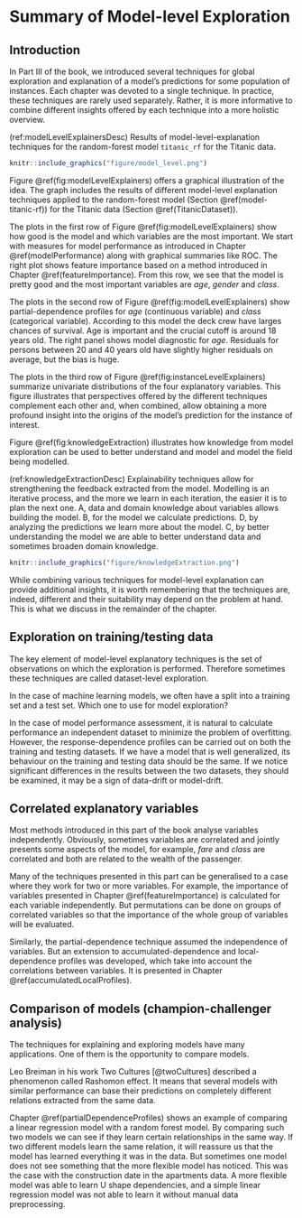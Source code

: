# Summary of Model-level Exploration {#summaryModelLevel}

## Introduction {#summaryModelLevelIntro}

In Part III of the book, we introduced several techniques for global exploration and explanation of a model's predictions for some population of instances. Each chapter was devoted to a single technique. In practice, these techniques are rarely used separately. Rather, it is more informative to combine different insights offered by each technique into a more holistic overview.

(ref:modelLevelExplainersDesc) Results of model-level-explanation techniques for the random-forest model `titanic_rf` for the Titanic data. 

```r
knitr::include_graphics("figure/model_level.png")
```

Figure \@ref(fig:modelLevelExplainers) offers a graphical illustration of the idea. The graph includes the results of different model-level explanation techniques applied to the random-forest model (Section \@ref(model-titanic-rf)) for the Titanic data (Section \@ref(TitanicDataset)). 

The plots in the first row of Figure \@ref(fig:modelLevelExplainers) show how good is the model and which variables are the most important. We start with measures for model performance as introduced in Chapter \@ref(modelPerformance) along with graphical summaries like ROC. The right plot shows feature importance based on a method introduced in Chapter \@ref(featureImportance). From this row, we see that the model is pretty good and the most important variables are *age*, *gender* and *class*.

The plots in the second row of Figure \@ref(fig:modelLevelExplainers) show partial-dependence profiles for *age* (continuous variable) and *class* (categorical variable). According to this model the deck crew have larges chances of survival. Age is important and the crucial cutoff is around 18 years old. The right panel shows model diagnostic for *age*. Residuals for persons between 20 and 40 years old have slightly higher residuals on average, but the bias is huge.

The plots in the third row of Figure \@ref(fig:instanceLevelExplainers) summarize univariate distributions of the four explanatory variables.
This figure illustrates that perspectives offered by the different techniques complement each other and, when combined, allow obtaining a more profound insight into the origins of the model's prediction for the instance of interest.   

Figure \@ref(fig:knowledgeExtraction) illustrates how knowledge from model exploration can be used to better understand and model and model the field being modelled.

(ref:knowledgeExtractionDesc) Explainability techniques allow for strengthening the feedback extracted from the model. Modelling is an iterative process, and the more we learn in each iteration, the easier it is to plan the next one. A, data and domain knowledge about variables allows building the model. B, for the model we calculate predictions. D, by analyzing the predictions we learn more about the model. C, by better understanding the model we are able to better understand data and sometimes broaden domain knowledge.

```r
knitr::include_graphics("figure/knowledgeExtraction.png")
```

While combining various techniques for model-level explanation can provide additional insights, it is worth remembering that the techniques are, indeed, different and their suitability may depend on the problem at hand. This is what we discuss in the remainder of the chapter.


## Exploration on training/testing data

The key element of model-level explanatory techniques is the set of observations on which the exploration is performed. Therefore sometimes these techniques are called dataset-level exploration. 

In the case of machine learning models, we often have a split into a training set and a test set. Which one to use for model exploration?

In the case of model performance assessment, it is natural to calculate performance an independent dataset to minimize the problem of overfitting. However, the response-dependence profiles can be carried out on both the training and testing datasets. If we have a model that is well generalized, its behaviour on the training and testing data should be the same. If we notice significant differences in the results between the two datasets, they should be examined, it may be a sign of data-drift or model-drift.


## Correlated explanatory variables

Most methods introduced in this part of the book analyse variables independently. Obviously, sometimes variables are correlated and jointly presents some aspects of the model, for example, *fare* and *class* are correlated and both are related to the wealth of the passenger.

Many of the techniques presented in this part can be generalised to a case where they work for two or more variables. For example, the importance of variables presented in Chapter \@ref(featureImportance) is calculated for each variable independently. But permutations can be done on groups of correlated variables so that the importance of the whole group of variables will be evaluated.

Similarly, the partial-dependence technique assumed the independence of variables. But an extension to accumulated-dependence and local-dependence profiles was developed, which take into account the correlations between variables. It is presented in Chapter \@ref(accumulatedLocalProfiles).


## Comparison of models (champion-challenger analysis)

The techniques for explaining and exploring models have many applications. One of them is the opportunity to compare models.

Leo Breiman in his work Two Cultures [@twoCultures] described a phenomenon called Rashomon effect. It means that several models with similar performance can base their predictions on completely different relations extracted from the same data.

Chapter \@ref(partialDependenceProfiles) shows an example of comparing a linear regression model with a random forest model. By comparing such two models we can see if they learn certain relationships in the same way. If two different models learn the same relation, it will reassure us that the model has learned everything it was in the data. But sometimes one model does not see something that the more flexible model has noticed. This was the case with the construction date in the apartments data. A more flexible model was able to learn U shape dependencies, and a simple linear regression model was not able to learn it without manual data preprocessing.


